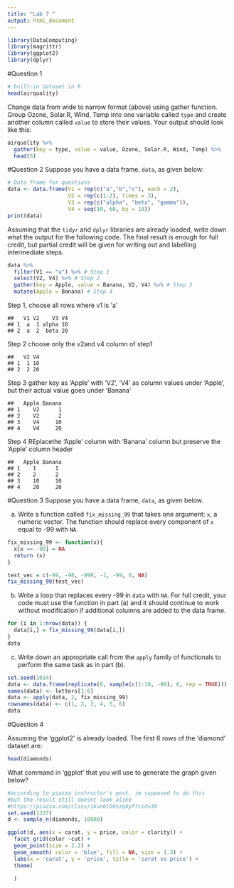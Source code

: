 ```yaml
---
title: "Lab 7 "
output: html_document
---
```

```r
library(DataComputing)
library(magrittr)
library(ggplot2)
library(dplyr)
```

#Question 1

```r
# built-in dataset in R
head(airquality)
```
Change data from wide to narrow format (above) using gather function. 
Group Ozone, Solar.R, Wind, Temp into one variable called `type` and create another column called `value` to store their values. Your output should look like this:

```r
airquality %>%
  gather(key = type, value = value, Ozone, Solar.R, Wind, Temp) %>%
  head(5)
```

#Question 2
Suppose you have a data frame, `data`, as given below:
```r
# Data frame for questions
data <- data.frame(V1 = rep(c("a","b","c"), each = 2),
                   V2 = rep(c(1:2), times = 3),
                   V3 = rep(c("alpha", "beta", "gamma")),
                   V4 = seq(10, 60, by = 10))
print(data)
```

Assuming that the `tidyr` and `dplyr` libraries are already loaded, write down what the output for the following code.  The final result is enough for full credit, but partial credit will be given for writing out and labelling intermediate steps.

```r
data %>%
  filter(V1 == "a") %>% # Step 1
  select(V2, V4) %>% # Step 2
  gather(key = Apple, value = Banana, V2, V4) %>% # Step 3
  mutate(Apple = Banana) # Step 4
```

Step 1, choose all rows where v1 is 'a'  
```{}
##   V1 V2    V3 V4   
## 1  a  1 alpha 10  
## 2  a  2  beta 20  
```

Step 2 choose only the v2and v4 column of step1  
```{}
##   V2 V4  
## 1  1 10  
## 2  2 20  
```

Step 3 gather key as 'Apple' with 'V2', 'V4' as column values under 'Apple', but their actual value goes under 'Banana'  
```{}
##   Apple Banana  
## 1    V2      1  
## 2    V2      2  
## 3    V4     10  
## 4    V4     20  
```
 
Step 4 REplacethe 'Apple' column with 'Banana' column but preserve the 'Apple' column header  
```{}
##   Apple Banana  
## 1    1      1  
## 2    2      2  
## 3    10     10  
## 4    20     20  
```

#Question 3
Suppose you have a data frame, `data`, as given below.

a) Write a function called `fix_missing_99` that takes one argument: `x`, a numeric vector.  The function should replace every component of `x` equal to -99 with `NA`.

```r
fix_missing_99 <- function(x){
  x[x == -99] = NA
  return (x)  
}

test_vec = c(-99, -98, -999, -1, -99, 0, NA)
fix_missing_99(test_vec)
```

b) Write a loop that replaces every -99 in `data` with `NA`.  For full credit, your code must use the function in part (a) and it should continue to work without modification if additional columns are added to the data frame.

```r
for (i in 1:nrow(data)) {
  data[i,] = fix_missing_99(data[i,])
}
data
```

c) Write down an appropriate call from the `apply` family of functionals to perform the same task as in part (b).

```r
set.seed(1014)
data <- data.frame(replicate(6, sample(c(1:10, -99), 6, rep = TRUE)))
names(data) <- letters[1:6]
data <- apply(data, 2, fix_missing_99)
rownames(data) <- c(1, 2, 3, 4, 5, 6)
data
```

#Question 4

Assuming the 'ggplot2' is already loaded. 
The first 6 rows of the 'diamond' dataset are: 
  
```r
head(diamonds)
```
What command in 'ggplot' that you will use to generate the graph given below? 
```r

#according to piazza instructor's post, im supposed to do this
#but the result still doesnt look alike
#https://piazza.com/class/ikun6lb0zzq4pf?cid=39
set.seed(1337)
d <- sample_n(diamonds, 10000)

ggplot(d, aes(x = carat, y = price, color = clarity)) +
  facet_grid(color ~cut) +
  geom_point(size = 2.2) +
  geom_smooth( color = 'blue', fill = NA, size = 1.3) +
  labs(x = 'carat', y = 'price', title = 'carat vs price') + 
  theme(
    
  )
  
```

